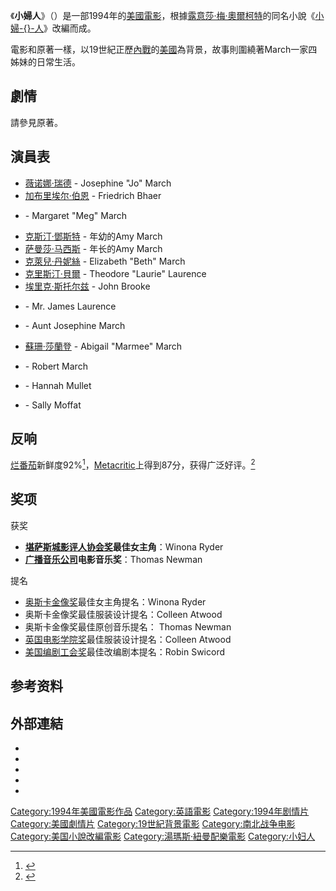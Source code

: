 {{Otheruses|小婦人 (消歧義)|subject=1994年美國電影|other=同名的其它作品}}
{{noteTA
|T=zh-tw:新小婦人; zh-hk:小婦人 (1994年電影); zh-hans:小妇人 (1994年电影);
|G1=Show
|1=zh-tw:新小婦人; zh-hk:小婦人; zh-hans:小妇人;
}}
{{Infobox Film
| name       = 新小婦人
| original_name = Little Women
| image      = Little women poster.jpg
| image_size = 
| caption    = 
| director   =[[姬蓮·阿姆斯壯|姬蓮·阿-{}-姆斯壯]]
| producer = [[Denise_Di_Novi|Denise Di Novi]]
| writer = [[Robin_Swicord|Robin Swicord]]<br />[[小婦人|原著]]：[[露意莎·梅·奧爾柯特|露意莎·梅·奧爾柯特]]
| narrator   = 
| starring = [[薇諾娜·瑞德|薇諾娜·瑞德]]<br />[[蘇珊·莎蘭登|蘇珊·莎蘭登]]<br />{{le|特里尼·阿尔瓦拉多|Trini Alvarado}}<br />[[克萊兒·丹妮絲|克萊兒·丹妮絲]]<br />[[克莉絲汀·鄧絲特|克莉絲汀·鄧絲特]]<br />[[克里斯汀·貝爾|克里斯汀·貝爾]]<br />[[加布里埃爾·伯恩|加布里埃爾·伯恩]]<br />[[萨曼莎·马西斯|萨曼莎·马西斯]]<br />[[埃里克·斯托尔兹|埃里克·斯托尔兹]]
| music = [[汤玛斯·纽曼|汤玛斯·纽曼]]
| cinematography = [[Geoffrey_Simpson|Geoffrey Simpson]]
| editing = Nicholas Beauman
| distributor= [[哥倫比亞電影公司|哥倫比亞電影公司]]
| released = 1994年12月21日
| runtime    = 115分鐘
| country    = {{USA}}
| language   = [[英語|英語]]
| budget = $1千8百萬[[美元|美元]]
| gross = $50,083,616美元
}}
《'''小婦人'''》（{{lang-en|'''''Little Women'''''}}）是一部1994年的[[美國電影|美國電影]]，根據[[露意莎·梅·奧爾柯特|露意莎·梅·奧爾柯特]]的同名小說《[[小婦人|小婦-{}-人]]》改編而成。

電影和原著一樣，以19世紀正歷[[南北戰爭|內戰]]的[[美國|美國]]為背景，故事則圍繞著March一家四姊妹的日常生活。

==劇情==
請參見原著。

== 演員表 ==
* [[薇诺娜·瑞德|薇诺娜·瑞德]] - Josephine "Jo" March
* [[加布里埃尔·伯恩|加布里埃尔·伯恩]] - Friedrich Bhaer
* {{le|特里尼·阿尔瓦拉多|Trini Alvarado}} - Margaret "Meg" March
* [[克斯汀·鄧斯特|克斯汀·鄧斯特]] - 年幼的Amy March
* [[萨曼莎·马西斯|萨曼莎·马西斯]] - 年长的Amy March
* [[克萊兒·丹妮絲|克萊兒·丹妮絲]] - Elizabeth "Beth" March
* [[克里斯汀·貝爾|克里斯汀·貝爾]] - Theodore "Laurie" Laurence
* [[埃里克·斯托尔兹|埃里克·斯托尔兹]]  - John Brooke
* {{le|约翰·内维尔（演员）|John Neville (actor)|约翰·内维尔}} - Mr. James Laurence
* {{le|玛丽·威克斯|Mary Wickes}} - Aunt Josephine March
* [[蘇珊·莎蘭登|蘇珊·莎蘭登]] - Abigail "Marmee" March
* {{le|马修·沃克（加拿大演员）|Matthew Walker (Canadian actor)|马修·沃克}} - Robert March
* {{le|佛罗伦萨·帕特森|Florence Paterson}} - Hannah Mullet
* {{le|詹尼·莫蒂伊|Janne Mortil}} - Sally Moffat

== 反响 ==
[[烂番茄|烂番茄]]新鲜度92%<ref>{{cite web |url=https://www.rottentomatoes.com/m/1058517_little_women |title=Little Women (1994) |website=[[Rotten_Tomatoes|Rotten Tomatoes]] |publisher=[[Fandango_(company)|Fandango]] |accessdate=February 20, 2020 |archive-date=2021-02-02 |archive-url=https://web.archive.org/web/20210202025148/https://www.rottentomatoes.com/m/1058517_little_women |dead-url=no }}</ref>，[[Metacritic|Metacritic]]上得到87分，获得广泛好评。<ref>{{cite web |url=https://www.metacritic.com/movie/little-women |title=Little Women (1994) Reviews |website=[[Metacritic|Metacritic]] |publisher=[[CBS_Interactive|CBS Interactive]] |accessdate=April 20, 2019 |archive-date=2018-03-26 |archive-url=https://web.archive.org/web/20180326092755/http://www.metacritic.com/movie/little-women |dead-url=no }}</ref>

== 奖项 ==

;获奖
*'''[[堪萨斯城影评人协会奖|堪萨斯城影评人协会奖]]最佳女主角'''：Winona Ryder
*'''[[广播音乐公司|广播音乐公司]]电影音乐奖'''：Thomas Newman

;提名
*[[奥斯卡金像奖|奥斯卡金像奖]]最佳女主角提名：Winona Ryder
*奥斯卡金像奖最佳服装设计提名：Colleen Atwood
*奥斯卡金像奖最佳原创音乐提名： Thomas Newman
*[[英国电影学院奖|英国电影学院奖]]最佳服装设计提名：Colleen Atwood
*[[美国编剧工会奖|美国编剧工会奖]]最佳改编剧本提名：Robin Swicord

== 参考资料 ==
{{reflist}}

==外部連結==
* {{imdb title}}
* {{Amg movie|133561}}
* {{mojo title|id=littlewomen}}
* {{rotten-tomatoes|id=1058517-little_women}}
* {{metacritic film|id=little-women}}

{{小婦人}}
{{DEFAULTSORT:Little Women}}
[[Category:1994年美國電影作品|Category:1994年美國電影作品]]
[[Category:英語電影|Category:英語電影]]
[[Category:1994年剧情片|Category:1994年剧情片]]
[[Category:美國劇情片|Category:美國劇情片]]
[[Category:19世紀背景電影|Category:19世紀背景電影]]
[[Category:南北战争电影|Category:南北战争电影]]
[[Category:美国小說改編電影|Category:美国小說改編電影]]
[[Category:湯瑪斯·紐曼配樂電影|Category:湯瑪斯·紐曼配樂電影]]
[[Category:小妇人|Category:小妇人]]
